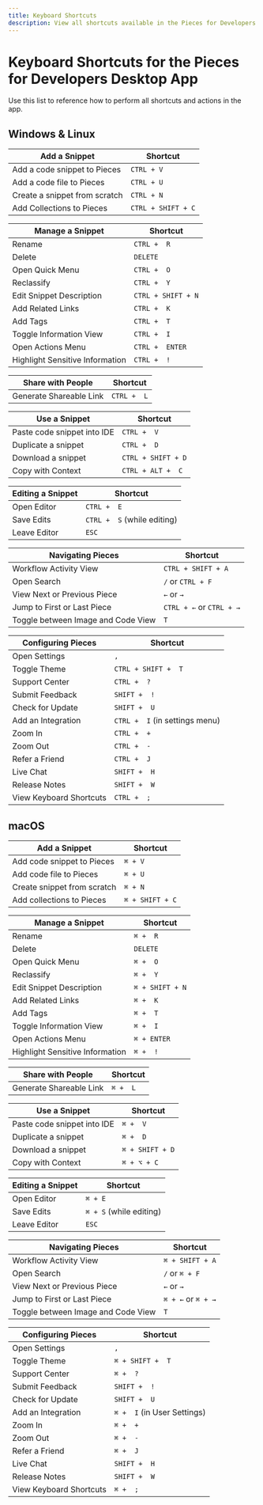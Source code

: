 ```yaml
---
title: Keyboard Shortcuts
description: View all shortcuts available in the Pieces for Developers Desktop App.
---
```


<link rel="canonical" href="https://docs.piecs.app/features/keyboard-shortcuts" />

# Keyboard Shortcuts for the Pieces for Developers Desktop App
Use this list to reference how to perform all shortcuts and actions in the app.

## Windows & Linux

| Add a Snippet | Shortcut |
|---|---|
| Add a code snippet to Pieces |  ` CTRL + V ` |
| Add a code file to Pieces | ` CTRL + U ` |
| Create a snippet from scratch | ` CTRL + N ` |
| Add Collections to Pieces | ` CTRL + SHIFT + C ` |

| Manage a Snippet | Shortcut |
|---|---|
| Rename |  ` CTRL +  R ` |
| Delete | ` DELETE ` |
| Open Quick Menu | ` CTRL +  O ` |
| Reclassify | ` CTRL +  Y ` |
| Edit Snippet Description |  ` CTRL + SHIFT + N ` |
| Add Related Links | ` CTRL +  K ` |
| Add Tags | ` CTRL +  T ` |
| Toggle Information View | ` CTRL +  I ` |
| Open Actions Menu |  ` CTRL +  ENTER ` |
| Highlight Sensitive Information | ` CTRL +  ! ` |

| Share with People | Shortcut |
|---|---|
| Generate Shareable Link |  ` CTRL +  L ` |

| Use a Snippet | Shortcut |
|---|---|
| Paste code snippet into IDE |  ` CTRL +  V ` |
| Duplicate a snippet | ` CTRL +  D ` |
| Download a snippet | ` CTRL + SHIFT + D ` |
| Copy with Context | ` CTRL + ALT +  C ` |

| Editing a Snippet | Shortcut |
|---|---|
| Open Editor |  ` CTRL +  E ` |
| Save Edits | ` CTRL +  S ` (while editing) |
| Leave Editor | ` ESC ` |

| Navigating Pieces | Shortcut |
|---|---|
| Workflow Activity View |  ` CTRL + SHIFT + A ` |
| Open Search | ` / ` or ` CTRL + F ` |
| View Next or Previous Piece | ` ← ` or ` → ` |
| Jump to First or Last Piece | ` CTRL + ← ` or ` CTRL + → ` |
| Toggle between Image and Code View | ` T ` |

| Configuring Pieces | Shortcut |
|---|---|
| Open Settings |  ` , ` |
| Toggle Theme | ` CTRL + SHIFT +  T ` |
| Support Center | ` CTRL +  ? ` |
| Submit Feedback | ` SHIFT +  ! ` |
| Check for Update | ` SHIFT +  U ` |
| Add an Integration  |  ` CTRL +  I ` (in settings menu) |
| Zoom In | ` CTRL +  + ` |
| Zoom Out | ` CTRL +  - ` |
| Refer a Friend | ` CTRL +  J ` |
| Live Chat | ` SHIFT +  H ` |
| Release Notes | ` SHIFT +  W ` |
| View Keyboard Shortcuts | ` CTRL +  ; ` |

## macOS

| Add a Snippet | Shortcut |
|---|---|
| Add code snippet to Pieces |  ` ⌘ + V ` |
| Add code file to Pieces | ` ⌘ + U ` |
| Create snippet from scratch | ` ⌘ + N ` |
| Add collections to Pieces | ` ⌘ + SHIFT + C ` |

| Manage a Snippet | Shortcut |
|---|---|
| Rename |  ` ⌘ +  R ` |
| Delete | ` DELETE ` |
| Open Quick Menu | ` ⌘ +  O ` |
| Reclassify | ` ⌘ +  Y ` |
| Edit Snippet Description |  ` ⌘ + SHIFT + N ` |
| Add Related Links | ` ⌘ +  K ` |
| Add Tags | ` ⌘ +  T ` |
| Toggle Information View | ` ⌘ +  I ` |
| Open Actions Menu |  ` ⌘ + ENTER ` |
| Highlight Sensitive Information | ` ⌘ +  ! ` |

| Share with People | Shortcut |
|---|---|
| Generate Shareable Link |  ` ⌘ +  L ` |

| Use a Snippet | Shortcut |
|---|---|
| Paste code snippet into IDE |  ` ⌘ +  V ` |
| Duplicate a snippet | ` ⌘ +  D ` |
| Download a snippet | ` ⌘ + SHIFT + D ` |
| Copy with Context | ` ⌘ + ⌥ + C ` |

| Editing a Snippet | Shortcut |
|---|---|
| Open Editor |  ` ⌘ + E ` |
| Save Edits | ` ⌘ + S ` (while editing) |
| Leave Editor | ` ESC ` |

| Navigating Pieces | Shortcut |
|---|---|
| Workflow Activity View |  ` ⌘ + SHIFT + A ` |
| Open Search | ` / ` or ` ⌘ + F ` |
| View Next or Previous Piece | ` ← ` or ` → ` |
| Jump to First or Last Piece | ` ⌘ + ← ` or ` ⌘ + → ` |
| Toggle between Image and Code View | ` T ` |

| Configuring Pieces | Shortcut |
|---|---|
| Open Settings |  ` , ` |
| Toggle Theme | ` ⌘ + SHIFT +  T ` |
| Support Center | ` ⌘ +  ? ` |
| Submit Feedback | ` SHIFT +  ! ` |
| Check for Update | ` SHIFT +  U ` |
| Add an Integration  |  ` ⌘ +  I ` (in User Settings) |
| Zoom In | ` ⌘ +  + ` |
| Zoom Out | ` ⌘ +  - ` |
| Refer a Friend | ` ⌘ +  J ` |
| Live Chat | ` SHIFT +  H ` |
| Release Notes | ` SHIFT +  W ` |
| View Keyboard Shortcuts | ` ⌘ +  ; ` |
